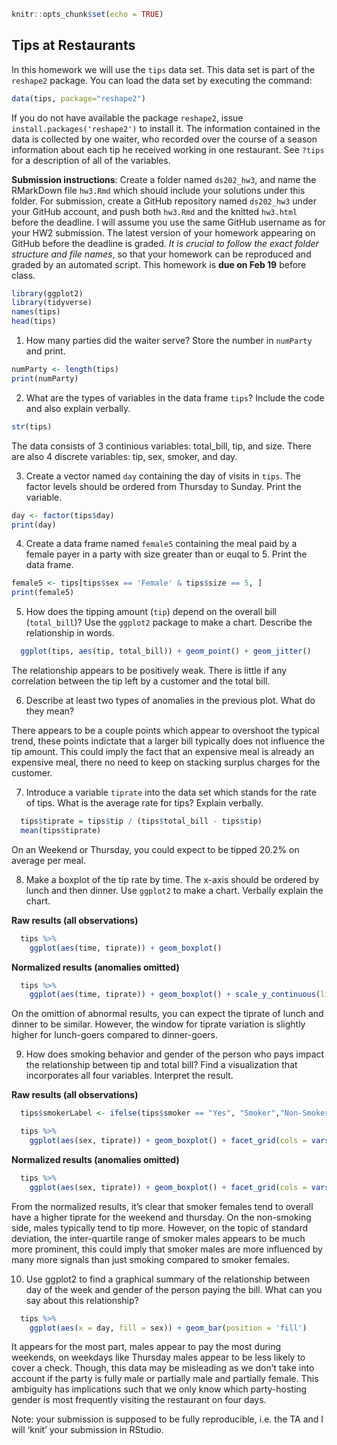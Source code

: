 ```r
knitr::opts_chunk$set(echo = TRUE)
```

## Tips at Restaurants

In this homework we will use the `tips` data set. This data set is part of the `reshape2` package. You can load the data set by executing the command:
```r
data(tips, package="reshape2")
```
If you do not have available the package `reshape2`, issue `install.packages('reshape2')` to install it. The information contained in the data is collected by one waiter, who recorded over the course of a season information about each tip he received working in one restaurant. See `?tips` for a description of all of the variables. 

**Submission instructions**: Create a folder named `ds202_hw3`, and name the RMarkDown file `hw3.Rmd`  which should include your solutions under this folder. For submission, create a GitHub repository named `ds202_hw3` under your GitHub account, and push both `hw3.Rmd` and the knitted `hw3.html` before the deadline. I will assume you use the same GitHub username as for your HW2 submission. The latest version of your homework appearing on GitHub before the deadline is graded. *It is crucial to follow the exact folder structure and file names*, so that your homework can be reproduced and graded by an automated script. This homework is **due on Feb 19** before class.

```r
library(ggplot2)
library(tidyverse)
names(tips)
head(tips)
```

1.  How many parties did the waiter serve? Store the number in `numParty` and print. 

```r
numParty <- length(tips)
print(numParty)
```

2. What are the types of variables in the data frame `tips`? Include the code and also explain verbally.

```r
str(tips)
```

The data consists of 3 continious variables: total_bill, tip, and size. There are also 4 discrete variables: tip, sex, smoker, and day.

3. Create a vector named `day` containing the day of visits in `tips`. The factor levels should be ordered from Thursday to Sunday. Print the variable.

```r
day <- factor(tips$day)
print(day)
```

4. Create a data frame named `female5` containing the meal paid by a female payer in a party with size greater than or euqal to 5. Print the data frame.

```r
female5 <- tips[tips$sex == 'Female' & tips$size == 5, ]
print(female5)
```

5. How does the tipping amount (`tip`) depend on the overall bill (`total_bill`)? Use the `ggplot2` package to make a chart. Describe the relationship in words.  

```r
  ggplot(tips, aes(tip, total_bill)) + geom_point() + geom_jitter()
```

The relationship appears to be positively weak. There is little if any correlation between the tip left by a customer and the total bill.

6. Describe at least two types of anomalies in the previous plot. What do they mean?

There appears to be a couple points which appear to overshoot the typical trend, these points indictate that a larger bill typically does not influence the tip amount. This could imply the fact that an expensive meal is already an expensive meal, there no need to keep on stacking surplus charges for the customer.

7. Introduce a variable `tiprate` into the data set which stands for the rate of tips. What is the average rate for tips? Explain verbally. 

```r
  tips$tiprate = tips$tip / (tips$total_bill - tips$tip)
  mean(tips$tiprate)
```

On an Weekend or Thursday, you could expect to be tipped 20.2% on average per meal.

8. Make a boxplot of the tip rate by time. The x-axis should be ordered by lunch and then dinner. Use `ggplot2` to make a chart. Verbally explain the chart.

**Raw results (all observations)**

```r
  tips %>%
    ggplot(aes(time, tiprate)) + geom_boxplot()
```

**Normalized results (anomalies omitted)**

```r
  tips %>%
    ggplot(aes(time, tiprate)) + geom_boxplot() + scale_y_continuous(limits = quantile(tips$tiprate, c(0.1, 0.9)))
```

On the omittion of abnormal results, you can expect the tiprate of lunch and dinner to be similar. However, the window for tiprate variation is slightly higher for lunch-goers compared to dinner-goers.

9. How does smoking behavior and gender of the person who pays impact the relationship between tip and total bill? Find a visualization that incorporates all four variables. Interpret the result.

**Raw results (all observations)**

```r

  tips$smokerLabel <- ifelse(tips$smoker == "Yes", "Smoker","Non-Smoker")

  tips %>%
    ggplot(aes(sex, tiprate)) + geom_boxplot() + facet_grid(cols = vars(smokerLabel)) + ggtitle('Do smokers have a higher tip rate?')
```

**Normalized results (anomalies omitted)**

```r

  tips %>%
    ggplot(aes(sex, tiprate)) + geom_boxplot() + facet_grid(cols = vars(smokerLabel)) + ggtitle('Do smokers have a higher tip rate?') + scale_y_continuous(limits = quantile(tips$tiprate, c(0.1, 0.9)))
```

From the normalized results, it's clear that smoker females tend to overall have a higher tiprate for the weekend and thursday. On the non-smoking side, males typically tend to tip more. However, on the topic of standard deviation, the inter-quartile range of smoker males appears to be much more prominent, this could imply that smoker males are more influenced by many more signals than just smoking compared to smoker females.

10. Use ggplot2 to find a graphical summary of the relationship between day of the week and gender of the person paying the bill. What can you say about this relationship?

```r
  tips %>%
    ggplot(aes(x = day, fill = sex)) + geom_bar(position = 'fill')
```

It appears for the most part, males appear to pay the most during weekends, on weekdays like Thursday males appear to be less likely to cover a check. Though, this data may be misleading as we don't take into account if the party is fully male or partially male and partially female. This ambiguity has implications such that we only know which party-hosting gender is most frequently visiting the restaurant on four days.

Note: your submission is supposed to be fully reproducible, i.e. the TA and I will 'knit' your submission in RStudio. 
